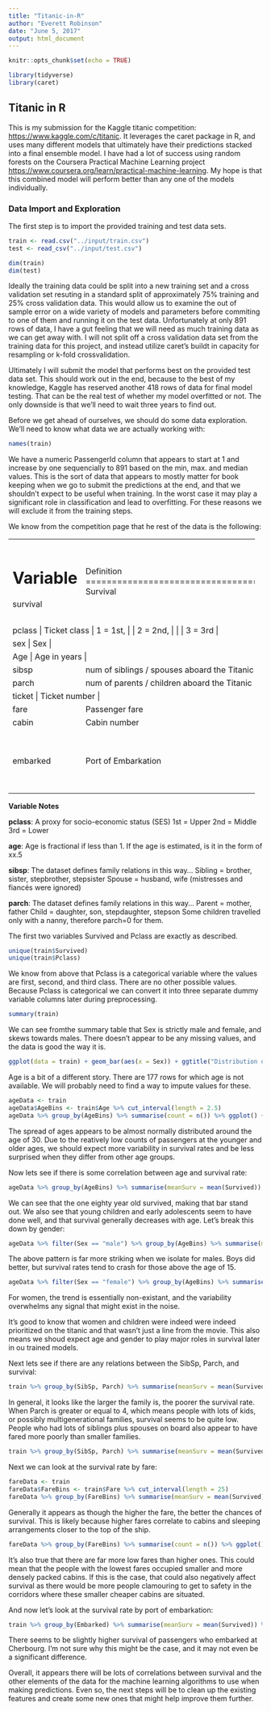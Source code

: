 ```yaml
---
title: "Titanic-in-R"
author: "Everett Robinson"
date: "June 5, 2017"
output: html_document
---
```


```r
knitr::opts_chunk$set(echo = TRUE)

library(tidyverse)
library(caret)
```

## Titanic in R

This is my submission for the Kaggle titanic competition: <https://www.kaggle.com/c/titanic>. It leverages the caret package in R, and uses many different models that ultimately have their predictions stacked into a final ensemble model. I have had a lot of success using random forests on the Coursera Practical Machine Learning project <https://www.coursera.org/learn/practical-machine-learning>. My hope is that this combined model will perform better than any one of the models individually.

### Data Import and Exploration
The first step is to import the provided training and test data sets.

```r
train <- read.csv("../input/train.csv")
test <- read_csv("../input/test.csv")

dim(train)
dim(test)
```

Ideally the training data could be split into a new training set and a cross validation set resuting in a standard split of approximately 75% training and 25% cross validation data. This would allow us to examine the out of sample error on a wide variety of models and parameters before commiting to one of them and running it on the test data. Unfortunately at only 891 rows of data, I have a gut feeling that we will need as much training data as we can get away with. I will not split off a cross validation data set from the training data for this project, and instead utilize caret's buildt in capacity for resampling or k-fold crossvalidation. 

Ultimately I will submit the model that performs best on the provided test data set. This should work out in the end, because to the best of my knowledge, Kaggle has reserved another 418 rows of data for final model testing. That can be the real test of whether my model overfitted or not. The only downside is that we'll need to wait three years to find out.

Before we get ahead of ourselves, we should do some data exploration. We'll need to know what data we are actually working with:
```r
names(train)
```

We have a numeric PassengerId column that appears to start at 1 and increase by one sequencially to 891 based on the min, max. and median values. This is the sort of data that appears to mostly matter for book keeping when we go to submit the predictions at the end, and that we shouldn't expect to be useful when training. In the worst case it may play a significant role in classification and lead to overfitting. For these reasons we will exclude it from the training steps.

We know from the competition page that he rest of the data is the following:


+---------+----------------------------------------------+----------------+
|Variable |	Definition                                   | Key            |
+=========+=============================================++================+
|survival | Survival                                     | 0 = No,        |
|         |                                              | 1 = Yes        |
+---------+----------------------------------------------+----------------+
|pclass 	| Ticket class                                 | 1 = 1st,       |
|         |                                              | 2 = 2nd,       |
|         |                                              | 3 = 3rd        |
+---------+----------------------------------------------+----------------+
|sex 	    | Sex                                          |                |
+---------+----------------------------------------------+----------------+
|Age 	    | Age in years                                 |                |
+---------+----------------------------------------------+----------------+
|sibsp 	  | num of siblings / spouses aboard the Titanic |                |	
+---------+----------------------------------------------+----------------+
|parch 	  | num of parents / children aboard the Titanic |	              |
+---------+----------------------------------------------+----------------+
|ticket 	| Ticket number                                |                |
+---------+----------------------------------------------+----------------+
|fare 	  | Passenger fare                               |                |
+---------+----------------------------------------------+----------------+
|cabin 	  | Cabin number                                 |                |
+---------+----------------------------------------------+----------------+
|embarked | Port of Embarkation                          | C = Cherbourg, |
|         |                                              | Q = Queenstown,|
|         |                                              | S = Southampton|
+---------+----------------------------------------------+----------------+

**Variable Notes**

**pclass**: A proxy for socio-economic status (SES)
1st = Upper
2nd = Middle
3rd = Lower

**age**: Age is fractional if less than 1. If the age is estimated, is it in the form of xx.5

**sibsp**: The dataset defines family relations in this way...
Sibling = brother, sister, stepbrother, stepsister
Spouse = husband, wife (mistresses and fiancés were ignored)

**parch**: The dataset defines family relations in this way...
Parent = mother, father
Child = daughter, son, stepdaughter, stepson
Some children travelled only with a nanny, therefore parch=0 for them.

The first two variables Survived and Pclass are exactly as described.
```r
unique(train$Survived)
unique(train$Pclass)
```
We know from above that Pclass is a categorical variable where the values are first, second, and third class. There are no other possible values. Because Pclass is categorical we can convert it into three separate dummy variable columns later during preprocessing. 


```r
summary(train)
```

We can see fromthe summary table that Sex is strictly male and female, and skews towards males. There doesn't appear to be any missing values, and the data is good the way it is.

```r
ggplot(data = train) + geom_bar(aes(x = Sex)) + ggtitle("Distribution of Gender on the Voyage")
```

Age is a bit of a different story. There are 177 rows for which age is not available. We will probably need to find a way to impute values for these. 

```r
ageData <- train
ageData$AgeBins <- train$Age %>% cut_interval(length = 2.5)
ageData %>% group_by(AgeBins) %>% summarise(count = n()) %>% ggplot() + geom_col(aes(x = AgeBins, y = count)) + coord_flip() + ggtitle("Count of Passengers by Age")
```

The spread of ages appears to be almost normally distributed around the age of 30. Due to the reatively low counts of passengers at the younger and older ages, we should expect more variability in survival rates and be less surprised when they differ from other age groups.

Now lets see if there is some correlation between age and survival rate:
```r
ageData %>% group_by(AgeBins) %>% summarise(meanSurv = mean(Survived)) %>% ggplot() + geom_col(aes(x = AgeBins, y = meanSurv)) + coord_flip() + ggtitle("Mean Survival Rate by Age")
```

We can see that the one eighty year old survived, making that bar stand out. We also see that young children and early adolescents seem to have done well, and that survival generally decreases with age. Let's break this down by gender:
```r
ageData %>% filter(Sex == "male") %>% group_by(AgeBins) %>% summarise(meanSurv = mean(Survived)) %>% ggplot() + geom_col(aes(x = AgeBins, y = meanSurv)) + coord_flip() + ggtitle("Survival Rates for Males by Age")
```

The above pattern is far more striking when we isolate for males. Boys did better, but survival rates tend to crash for those above the age of 15. 

```r
ageData %>% filter(Sex == "female") %>% group_by(AgeBins) %>% summarise(meanSurv = mean(Survived)) %>% ggplot() + geom_col(aes(x = AgeBins, y = meanSurv)) + coord_flip() + ggtitle("Survival Rates for Females by Age")
```
For women, the trend is essentially non-existant, and the variability overwhelms any signal that might exist in the noise.

It's good to know that women and children were indeed were indeed prioritized on the titanic and that wasn't just a line from the movie. This also means we shoud expect age and gender to play major roles in survival later in ou trained models.

Next lets see if there are any relations between the SibSp, Parch, and survival:

```r
train %>% group_by(SibSp, Parch) %>% summarise(meanSurv = mean(Survived)) %>% ggplot() + geom_tile(aes(x = Parch, y = SibSp, fill = meanSurv))
```
In general, it looks like the larger the family is, the poorer the survival rate. When Parch is greater or equal to 4, which means people with lots of kids, or possibly multigenerational families, survival seems to be quite low. People who had lots of siblings plus spouses on board also appear to have fared more poorly than smaller families.

```r
train %>% group_by(SibSp, Parch) %>% summarise(meanSurv = mean(Survived)) %>% ggplot() + geom_tile(aes(x = Parch, y = SibSp, fill = meanSurv))
```

Next we can look at the survival rate by fare:

```r
fareData <- train
fareData$FareBins <- train$Fare %>% cut_interval(length = 25)
fareData %>% group_by(FareBins) %>% summarise(meanSurv = mean(Survived)) %>% ggplot() + geom_col(aes(x = FareBins, y = meanSurv)) + coord_flip() + ggtitle("Survival Rate by Fare")
```

Generally it appears as though the higher the fare, the better the chances of survival. This is likely because higher fares correlate to cabins and sleeping arrangements closer to the top of the ship.

```r
fareData %>% group_by(FareBins) %>% summarise(count = n()) %>% ggplot() + geom_col(aes(x = FareBins, y = count)) + coord_flip() + ggtitle("Count of Passengers by Fare")
```

It's also true that there are far more low fares than higher ones. This could mean that the people with the lowest fares occupied smaller and more densely packed cabins. If this is the case, that could also negatively affect survival as there would be more people clamouring to get to safety in the corridors where these smaller cheaper cabins are situated. 

And now let's look at the survival rate by port of embarkation:
```r
train %>% group_by(Embarked) %>% summarise(meanSurv = mean(Survived)) %>% filter(Embarked != "") %>% ggplot() + geom_col(aes(x = Embarked, y = meanSurv)) + coord_flip() + ggtitle("Survival Rate by Port of Embarkation")
```

There seems to be slightly higher survival of passengers who embarked at Cherbourg. I'm not sure why this might be the case, and it may not even be a significant difference.

Overall, it appears there will be lots of correlations between survival and the other elements of the data for the machine learning algorithms to use when making predictions. Even so, the next steps will be to clean up the existing features and create some new ones that might help improve them further.